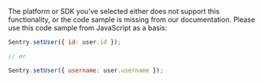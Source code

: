 <Note>

The platform or SDK you've selected either does not support this functionality, or the code sample is missing from our documentation. Please use this code sample from JavaScript as a basis:

</Note>

```javascript
Sentry.setUser({ id: user.id });

// or

Sentry.setUser({ username: user.username });
```

